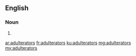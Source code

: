 ==English==

===Noun===
{{head|en|noun plural form}}

# {{plural of|adulterator|lang=en}}

[[ar:adulterators]]
[[fr:adulterators]]
[[ku:adulterators]]
[[mg:adulterators]]
[[my:adulterators]]